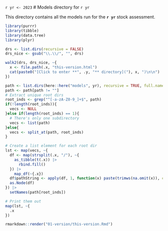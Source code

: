 `r yr <- 2023`
# Models directory for `r yr`

This directory contains all the models run for the **`r yr`** stock assessment.

```r
library(purrr)
library(tibble)
library(data.tree)
library(plyr)

drs <- list.dirs(recursive = FALSE)
drs_nice <- gsub("\\.\\/", "", drs)

walk2(drs, drs_nice, ~{
  x <- file.path(.x, "this-version.html")
  cat(paste0("[Click to enter **", .y, "** directory]("), x, ")\n\n")
})
```

```r
path <- list.dirs(here::here("models", yr), recursive = TRUE, full.names = FALSE)
path <- path[path != ""]
# Extract unique root dirs
root_inds <- grep("^[-a-zA-Z0-9_]+$", path)
if(!length(root_inds)){
  vecs <- NULL
}else if(length(root_inds) == 1){
  # There's only one subdirectory
  vecs <- list(path)
}else{
  vecs <- split_at(path, root_inds)
}

# Create a list element for each root dir
lst <- map(vecs, ~{
  df <- map(strsplit(.x, "/"), ~{
    as_tibble(t(.x)) |> 
      rbind.fill()
  }) |> 
    map_df(~{.x})
  df$pathString <- apply(df, 1, function(x) paste(trimws(na.omit(x)), collapse = "/"))
  as.Node(df)
}) |> 
  setNames(path[root_inds])

# Print them out
map(lst, ~{
  .x  
})
```

```r
rmarkdown::render("01-version/this-version.Rmd")
```
